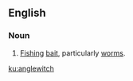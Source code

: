 ==English==

===Noun===
{{en-noun|anglewitches}}

# {{obsolete}} [[fishing|Fishing]] [[bait]], particularly [[worm]]s.

[[ku:anglewitch]]